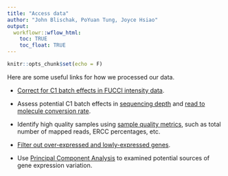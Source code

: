 ```yaml
---
title: "Access data"
author: "John Blischak, PoYuan Tung, Joyce Hsiao"
output:
  workflowr::wflow_html:
    toc: TRUE
    toc_float: TRUE
---
```



```r
knitr::opts_chunk$set(echo = F)
```


Here are some useful links for how we processed our data.

  * [Correct for C1 batch effects in FUCCI intensity data](https://jhsiao999.github.io/peco-paper/images_batchcorrect.html).

  * Assess potential C1 batch effects in [sequencing depth](https://jhsiao999.github.io/peco-paper/totals.html) and [read to molecule conversion rate](https://jhsiao999.github.io/peco-paper/reads-v-molecules.html).
  
  * Identify high quality samples using [sample quality metrics](https://jhsiao999.github.io/peco-paper/sampleqc.html), such as total number of mapped reads, ERCC percentages, etc.
    
  * [Filter out over-expressed and lowly-expressed genes](https://jhsiao999.github.io/peco-paper/gene_filtering.html). 
  
  * Use [Principal Component Analysis](https://jhsiao999.github.io/peco-paper/pca_tf.html) to examined potential sources of gene expression variation.


